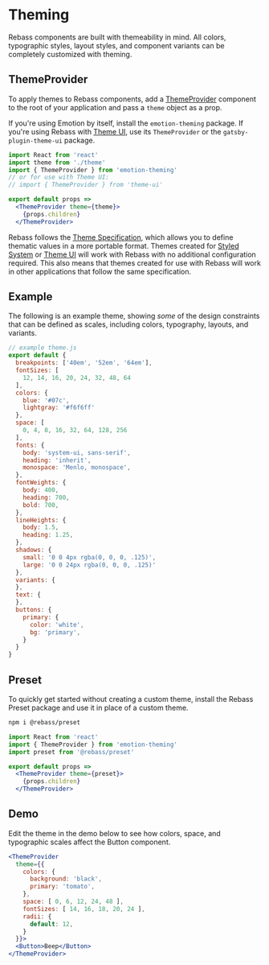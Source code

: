 
# Theming

Rebass components are built with themeability in mind.
All colors, typographic styles, layout styles, and component variants can be completely customized with theming.

## ThemeProvider

To apply themes to Rebass components, add a [ThemeProvider][] component to the root of your application and pass a `theme` object as a prop.

If you're using Emotion by itself, install the `emotion-theming` package.
If you're using Rebass with [Theme UI][], use its `ThemeProvider` or the `gatsby-plugin-theme-ui` package.

```jsx
import React from 'react'
import theme from './theme'
import { ThemeProvider } from 'emotion-theming'
// or for use with Theme UI:
// import { ThemeProvider } from 'theme-ui'

export default props =>
  <ThemeProvider theme={theme}>
    {props.children}
  </ThemeProvider>
```

Rebass follows the [Theme Specification][],
which allows you to define thematic values in a more portable format.
Themes created for [Styled System][] or [Theme UI][] will work with Rebass with no additional configuration required.
This also means that themes created for use with Rebass will work in other applications that follow the same specification.

## Example

The following is an example theme, showing *some* of the design constraints that can be defined as scales,
including colors, typography, layouts, and variants.

```js
// example theme.js
export default {
  breakpoints: ['40em', '52em', '64em'],
  fontSizes: [
    12, 14, 16, 20, 24, 32, 48, 64
  ],
  colors: {
    blue: '#07c',
    lightgray: '#f6f6ff'
  },
  space: [
    0, 4, 8, 16, 32, 64, 128, 256
  ],
  fonts: {
    body: 'system-ui, sans-serif',
    heading: 'inherit',
    monospace: 'Menlo, monospace',
  },
  fontWeights: {
    body: 400,
    heading: 700,
    bold: 700,
  },
  lineHeights: {
    body: 1.5,
    heading: 1.25,
  },
  shadows: {
    small: '0 0 4px rgba(0, 0, 0, .125)',
    large: '0 0 24px rgba(0, 0, 0, .125)'
  },
  variants: {
  },
  text: {
  },
  buttons: {
    primary: {
      color: 'white',
      bg: 'primary',
    }
  }
}
```

## Preset

To quickly get started without creating a custom theme, install the Rebass Preset package and use it in place of a custom theme.

```sh
npm i @rebass/preset
```

```jsx
import React from 'react'
import { ThemeProvider } from 'emotion-theming'
import preset from '@rebass/preset'

export default props =>
  <ThemeProvider theme={preset}>
    {props.children}
  </ThemeProvider>
```

## Demo

Edit the theme in the demo below to see how colors, space, and typographic scales affect the Button component.

```jsx live=true
<ThemeProvider
  theme={{
    colors: {
      background: 'black',
      primary: 'tomato',
    },
    space: [ 0, 6, 12, 24, 48 ],
    fontSizes: [ 14, 16, 18, 20, 24 ],
    radii: {
      default: 12,
    }
  }}>
  <Button>Beep</Button>
</ThemeProvider>
```

[theme specification]: https://github.com/system-ui/theme-specification
[ThemeProvider]: https://www.styled-components.com/docs/advanced#theming
[styled system]: https://github.com/jxnblk/styled-system
[theme ui]: https://theme-ui.com
